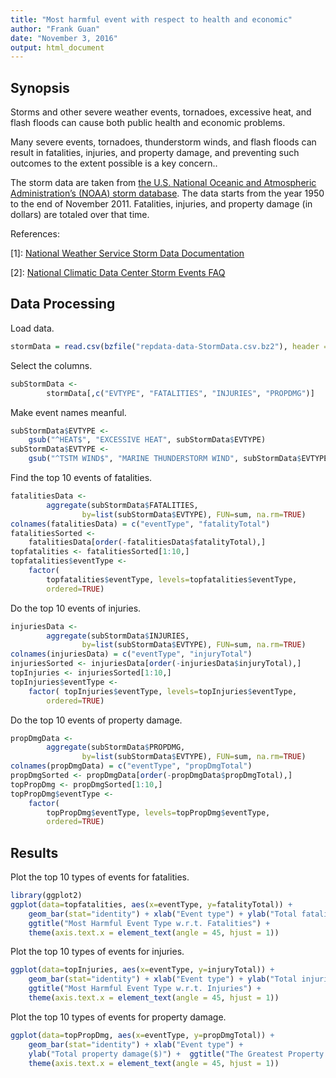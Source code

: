 ```yaml
---
title: "Most harmful event with respect to health and economic"
author: "Frank Guan"
date: "November 3, 2016"
output: html_document
---
```



Synopsis
--------
Storms and other severe weather events, tornadoes, excessive heat, and flash floods can cause both public health and economic problems.


Many severe events, tornadoes, thunderstorm winds, and flash floods can result in fatalities, injuries, and property damage, and preventing such outcomes to the extent possible is a key concern..


The storm data are taken from <a href="https://d396qusza40orc.cloudfront.net/repdata%2Fdata%2FStormData.csv.bz2">the U.S. National Oceanic and Atmospheric Administration's (NOAA) storm database</a>. The data starts from the year 1950 to the end of November 2011.  Fatalities, injuries, and property damage (in dollars) are totaled over that time.  


References:

[1]: <a href="https://d396qusza40orc.cloudfront.net/repdata%2Fpeer2_doc%2Fpd01016005curr.pdf">National Weather Service Storm Data Documentation</a>

[2]: <a href="https://d396qusza40orc.cloudfront.net/repdata%2Fpeer2_doc%2FNCDC%20Storm%20Events-FAQ%20Page.pdf">National Climatic Data Center Storm Events FAQ</a>

Data Processing
---------------
Load data.
```r
stormData = read.csv(bzfile("repdata-data-StormData.csv.bz2"), header = TRUE)
```
Select the columns.
```r
subStormData <- 
        stormData[,c("EVTYPE", "FATALITIES", "INJURIES", "PROPDMG")]
```
Make event names meanful.
```r
subStormData$EVTYPE <- 
    gsub("^HEAT$", "EXCESSIVE HEAT", subStormData$EVTYPE)
subStormData$EVTYPE <- 
    gsub("^TSTM WIND$", "MARINE THUNDERSTORM WIND", subStormData$EVTYPE)
```

Find the top 10 events of fatalities.
```r
fatalitiesData <-
        aggregate(subStormData$FATALITIES, 
                by=list(subStormData$EVTYPE), FUN=sum, na.rm=TRUE)
colnames(fatalitiesData) = c("eventType", "fatalityTotal")
fatalitiesSorted <- 
    fatalitiesData[order(-fatalitiesData$fatalityTotal),] 
topfatalities <- fatalitiesSorted[1:10,]
topfatalities$eventType <- 
    factor(
        topfatalities$eventType, levels=topfatalities$eventType, 
        ordered=TRUE)
```
Do the top 10 events of injuries.
```r
injuriesData <-
        aggregate(subStormData$INJURIES, 
                by=list(subStormData$EVTYPE), FUN=sum, na.rm=TRUE)
colnames(injuriesData) = c("eventType", "injuryTotal")
injuriesSorted <- injuriesData[order(-injuriesData$injuryTotal),] 
topInjuries <- injuriesSorted[1:10,]
topInjuries$eventType <- 
    factor( topInjuries$eventType, levels=topInjuries$eventType, 
        ordered=TRUE)
```
Do the top 10 events of property damage.
```r
propDmgData <-
        aggregate(subStormData$PROPDMG, 
                by=list(subStormData$EVTYPE), FUN=sum, na.rm=TRUE)
colnames(propDmgData) = c("eventType", "propDmgTotal")
propDmgSorted <- propDmgData[order(-propDmgData$propDmgTotal),] 
topPropDmg <- propDmgSorted[1:10,]
topPropDmg$eventType <- 
    factor(
        topPropDmg$eventType, levels=topPropDmg$eventType, 
        ordered=TRUE)
```


Results
-------
Plot the top 10 types of events for fatalities.
```r
library(ggplot2)
ggplot(data=topfatalities, aes(x=eventType, y=fatalityTotal)) + 
    geom_bar(stat="identity") + xlab("Event type") + ylab("Total fatalities") + 
    ggtitle("Most Harmful Event Type w.r.t. Fatalities") +
    theme(axis.text.x = element_text(angle = 45, hjust = 1))
```

Plot the top 10 types of events for injuries.
```r
ggplot(data=topInjuries, aes(x=eventType, y=injuryTotal)) + 
    geom_bar(stat="identity") + xlab("Event type") + ylab("Total injuries") + 
    ggtitle("Most Harmful Event Type w.r.t. Injuries") +
    theme(axis.text.x = element_text(angle = 45, hjust = 1))
```

Plot the top 10 types of events for property damage.
```r
ggplot(data=topPropDmg, aes(x=eventType, y=propDmgTotal)) + 
    geom_bar(stat="identity") + xlab("Event type") + 
    ylab("Total property damage($)") +  ggtitle("The Greatest Property Damage (in dollars)") + 
    theme(axis.text.x = element_text(angle = 45, hjust = 1))
```
